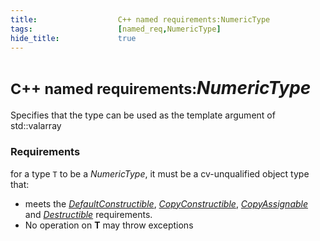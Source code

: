 ```yaml
---
title:                  C++ named requirements:NumericType
tags:                   [named_req,NumericType]
hide_title:             true
---
```



# <small>C++ named requirements:</small>*NumericType*

Specifies that the type can be used as the template argument of std::valarray

### Requirements
for a type `T` to be a *NumericType*, it must be a cv-unqualified object type that:
* meets the [*DefaultConstructible*](/docs/named_req/DefaultConstructible), [*CopyConstructible*](/docs/named_req/CopyConstructible), 
[*CopyAssignable*](/docs/named_req/CopyAssignable) and [*Destructible*](/docs/named_req/Destructible) requirements.
* No operation on **T** may throw exceptions